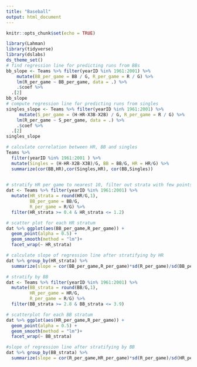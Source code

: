 ```yaml
---
title: "Baseball"
output: html_document
---
```


```r
knitr::opts_chunk$set(echo = TRUE)
```

```r
library(Lahman)
library(tidyverse)
library(dslabs)
ds_theme_set()
# find regression line for predicting runs from BBs
bb_slope <- Teams %>% filter(yearID %in% 1961:2001) %>%
    mutate(BB_per_game = BB / G, R_per_game = R / G) %>%
    lm(R_per_game ~ BB_per_game, data = .) %>% 
    .$coef %>% 
  .[2]
bb_slope
# compute regression line for predicting runs from singles
singles_slope <- Teams %>% filter(yearID %in% 1961:2001) %>%
     mutate(S_per_game = (H-HR-X3B-X2B) / G, R_per_game = R / G) %>%
    lm(R_per_game ~ S_per_game, data = .) %>% 
    .$coef %>% 
  .[2]
singles_slope

# calculate correlation between HR, BB and singles
Teams %>% 
  filter(yearID %in% 1961:2001 ) %>% 
  mutate(Singles = (H-HR-X2B-X3B)/G, BB = BB/G, HR = HR/G) %>%  
  summarize(cor(BB,HR),cor(Singles,HR), cor(BB,Singles))
 
```
```r
# stratify HR per game to nearest 10, filter out strata with few points
dat <- Teams %>% filter(yearID %in% 1961:2001) %>%
  mutate(HR_strata = round(HR/G,1),
         BB_per_game = BB/G,
         R_per_game = R/G) %>%
  filter(HR_strata >= 0.4 & HR_strata <= 1.2)

# scatter plot for each HR stratum
dat %>% ggplot(aes(BB_per_game,R_per_game)) +
  geom_point(alpha = 0.5) +
  geom_smooth(method = "lm")+
  facet_wrap(~ HR_strata)

# calculate slope of regression line after stratifying by HR
dat %>% group_by(HR_strata) %>%
  summarize(slope = cor(BB_per_game,R_per_game)*sd(R_per_game)/sd(BB_per_game))

# stratify by BB
dat <- Teams %>% filter(yearID %in% 1961:2001) %>%
  mutate(BB_strata = round(BB/G,1),
         HR_per_game = HR/G,
         R_per_game = R/G) %>%
  filter(BB_strata >= 2.8 & BB_strata <= 3.9)

# scatterplot for each BB stratum
dat %>% ggplot(aes(HR_per_game,R_per_game)) +
  geom_point(alpha = 0.5) +
  geom_smooth(method = "lm")+
  facet_wrap(~ BB_strata)

#slope of regression line after stratifying by BB
dat %>% group_by(BB_strata) %>%
  summarize(slope = cor(R_per_game,HR_per_game)*sd(R_per_game)/sd(HR_per_game))
```



